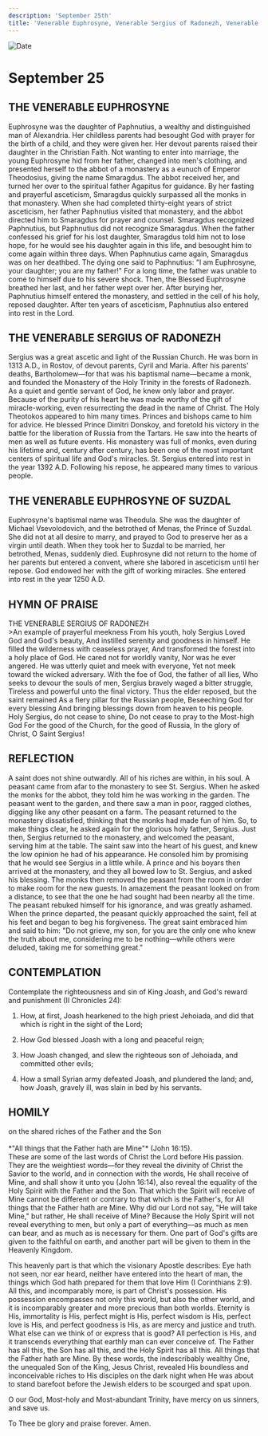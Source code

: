 ```yaml
---
description: 'September 25th'
title: 'Venerable Euphrosyne, Venerable Sergius of Radonezh, Venerable Euphrosyne of Suzdal'
---
```


<CustomPaginator />
<RunningHead />

<Image src="/title-imprint.png" height={68} width={50} alt="Date" className="title-imprint"/>

# <div id="date">September <Image className="four-dot" src="/four-dot.png" height={15} width={15} alt="" />25</div>

## THE VENERABLE EUPHROSYNE

Euphrosyne was the daughter of Paphnutius, a wealthy and distinguished man of Alexandria. Her childless parents had besought God with prayer for the birth of a child, and they were given her. Her devout parents raised their daughter in the Christian Faith. Not wanting to enter into marriage, the young Euphrosyne hid from her father, changed into men's clothing, and presented herself to the abbot of a monastery as a eunuch of Emperor Theodosius, giving the name Smaragdus. The abbot received her, and turned her over to the spiritual father Agapitus for guidance. By her fasting and prayerful asceticism, Smaragdus quickly surpassed all the monks in that monastery. When she had completed thirty-eight years of strict asceticism, her father Paphnutius visited that monastery, and the abbot directed him to Smaragdus for prayer and counsel. Smaragdus recognized Paphnutius, but Paphnutius did not recognize Smaragdus. When the father confessed his grief for his lost daughter, Smaragdus told him not to lose hope, for he would see his daughter again in this life, and besought him to come again within three days. When Paphnutius came again, Smaragdus was on her deathbed. The dying one said to Paphnutius: "I am Euphrosyne, your daughter; you are my father!" For a long time, the father was unable to come to himself due to his severe shock. Then, the Blessed Euphrosyne breathed her last, and her father wept over her. After burying her, Paphnutius himself entered the monastery, and settled in the cell of his holy, reposed daughter. After ten years of asceticism, Paphnutius also entered into rest in the Lord.

## THE VENERABLE SERGIUS OF RADONEZH

Sergius was a great ascetic and light of the Russian Church. He was born in 1313 A.D., in Rostov, of devout parents, Cyril and Maria. After his parents' deaths, Bartholomew—for that was his baptismal name—became a monk, and founded the Monastery of the Holy Trinity in the forests of Radonezh. As a quiet and gentle servant of God, he knew only labor and prayer. Because of the purity of his heart he was made worthy of the gift of miracle-working, even resurrecting the dead in the name of Christ. The Holy Theotokos appeared to him many times. Princes and bishops came to him for advice. He blessed Prince Dimitri Donskoy, and foretold his victory in the battle for the liberation of Russia from the Tartars. He saw into the hearts of men as well as future events. His monastery was full of monks, even during his lifetime and, century after century, has been one of the most important centers of spiritual life and God's miracles. St. Sergius entered into rest in the year 1392 A.D. Following his repose, he appeared many times to various people.

## THE VENERABLE EUPHROSYNE OF SUZDAL

Euphrosyne's baptismal name was Theodula. She was the daughter of Michael Vsevolodovich, and the betrothed of Menas, the Prince of Suzdal. She did not at all desire to marry, and prayed to God to preserve her as a virgin until death. When they took her to Suzdal to be married, her betrothed, Menas, suddenly died. Euphrosyne did not return to the home of her parents but entered a convent, where she labored in asceticism until her repose. God endowed her with the gift of working miracles. She entered into rest in the year 1250 A.D.


## HYMN OF PRAISE
<div style={{textAlign:'center', color:'crimson', fontWeight:'bold'}}>
THE VENERABLE SERGIUS OF RADONEZH
</div>
>An example of prayerful meekness  
From his youth, holy Sergius  
Loved God and God's beauty,  
And instilled serenity and goodness in himself.  
He filled the wilderness with ceaseless prayer,  
And transformed the forest into a holy place of God.  
He cared not for worldly vanity,  
Nor was he ever angered.  
He was utterly quiet and meek with everyone,  
Yet not meek toward the wicked adversary.  
With the foe of God, the father of all lies,  
Who seeks to devour the souls of men,  
Sergius bravely waged a bitter struggle,  
Tireless and powerful unto the final victory.  
Thus the elder reposed, but the saint remained  
As a fiery pillar for the Russian people,  
Beseeching God for every blessing  
And bringing blessings down from heaven to his people.  
Holy Sergius, do not cease to shine,  
Do not cease to pray to the Most-high God  
For the good of the Church, for the good of Russia,  
In the glory of Christ, O Saint Sergius!  


## REFLECTION

A saint does not shine outwardly. All of his riches are within, in his soul. A peasant came from afar to the monastery to see St. Sergius. When he asked the monks for the abbot, they told him he was working in the garden. The peasant went to the garden, and there saw a man in poor, ragged clothes, digging like any other peasant on a farm. The peasant returned to the monastery dissatisfied, thinking that the monks had made fun of him. So, to make things clear, he asked again for the glorious holy father, Sergius. Just then, Sergius returned to the monastery, and welcomed the peasant, serving him at the table. The saint saw into the heart of his guest, and knew the low opinion he had of his appearance. He consoled him by promising that he would see Sergius in a little while. A prince and his boyars then arrived at the monastery, and they all bowed low to St. Sergius, and asked his blessing. The monks then removed the peasant from the room in order to make room for the new guests. In amazement the peasant looked on from a distance, to see that the one he had sought had been nearby all the time. The peasant rebuked himself for his ignorance, and was greatly ashamed. When the prince departed, the peasant quickly approached the saint, fell at his feet and began to beg his forgiveness. The great saint embraced him and said to him: "Do not grieve, my son, for you are the only one who knew the truth about me, considering me to be nothing—while others were deluded, taking me for something great."


## CONTEMPLATION
Contemplate the righteousness and sin of King Joash, and God's reward and punishment (II Chronicles 24):

1. How, at first, Joash hearkened to the high priest Jehoiada, and did that which is right in the sight of the Lord;

2. How God blessed Joash with a long and peaceful reign;

3. How Joash changed, and slew the righteous son of Jehoiada, and committed other evils;

4. How a small Syrian army defeated Joash, and plundered the land; and, how Joash, gravely ill, was slain in bed by his servants.


## HOMILY
<div style={{textAlign:'center', color:'crimson', fontWeight:'bold'}}>
on the shared riches of the Father and the Son
</div>
<br />
<div style={{textAlign:'right'}}>
*"All things that the Father hath are Mine"* (John 16:15).
</div>
These are some of the last words of Christ the Lord before His passion. They are the weightiest words—for they reveal the divinity of Christ the Savior to the world, and in connection with the words, He shall receive of Mine, and shall show it unto you (John 16:14), also reveal the equality of the Holy Spirit with the Father and the Son. That which the Spirit will receive of Mine cannot be different or contrary to that which is the Father's, for All things that the Father hath are Mine. Why did our Lord not say, "He will take Mine," but rather, He shall receive of Mine? Because the Holy Spirit will not reveal everything to men, but only a part of everything—as much as men can bear, and as much as is necessary for them. One part of God's gifts are given to the faithful on earth, and another part will be given to them in the Heavenly Kingdom.

This heavenly part is that which the visionary Apostle describes: Eye hath not seen, nor ear heard, neither have entered into the heart of man, the things which God hath prepared for them that love Him (I Corinthians 2:9). All this, and incomparably more, is part of Christ's possession. His possession encompasses not only this world, but also the other world, and it is incomparably greater and more precious than both worlds. Eternity is His, immortality is His, perfect might is His, perfect wisdom is His, perfect love is His, and perfect goodness is His, as are mercy and justice and truth. What else can we think of or express that is good? All perfection is His, and it transcends everything that earthly man can ever conceive of. The Father has all this, the Son has all this, and the Holy Spirit has all this. All things that the Father hath are Mine. By these words, the indescribably wealthy One, the unequaled Son of the King, Jesus Christ, revealed His boundless and inconceivable riches to His disciples on the dark night when He was about to stand barefoot before the Jewish elders to be scourged and spat upon.

O our God, Most-holy and Most-abundant Trinity, have mercy on us sinners, and save us.

To Thee be glory and praise forever. Amen.